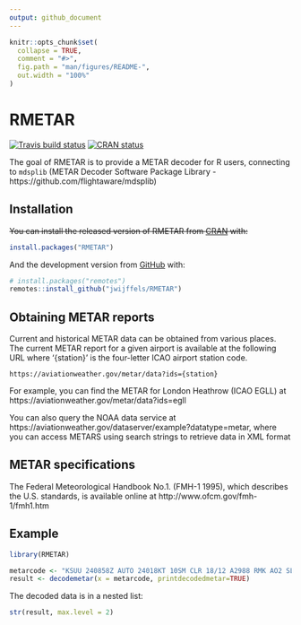 ```yaml
---
output: github_document
---
```


<!-- README.md is generated from README.Rmd. Please edit that file -->

```r
knitr::opts_chunk$set(
  collapse = TRUE,
  comment = "#>",
  fig.path = "man/figures/README-",
  out.width = "100%"
)
```

# RMETAR

<!-- badges: start -->
[![Travis build status](https://travis-ci.org/jwijffels/RMETAR.svg?branch=master)](https://travis-ci.org/jwijffels/RMETAR)
[![CRAN status](https://www.r-pkg.org/badges/version/RMETAR)](https://CRAN.R-project.org/package=RMETAR)
<!-- badges: end -->

The goal of RMETAR is to provide a METAR decoder for R users, connecting to `mdsplib` (METAR Decoder Software Package Library - https://github.com/flightaware/mdsplib) 


## Installation

~~You can install the released version of RMETAR from [CRAN](https://CRAN.R-project.org) with:~~

``` r
install.packages("RMETAR")
```

And the development version from [GitHub](https://github.com/) with:

``` r
# install.packages("remotes")
remotes::install_github("jwijffels/RMETAR")
```


## Obtaining METAR reports

Current and historical METAR data can be obtained from various places. The current METAR report for a given airport is available at the following URL where '{station}' is the four-letter ICAO airport station code.


    https://aviationweather.gov/metar/data?ids={station}

For example, you can find the METAR for London Heathrow (ICAO EGLL) at https://aviationweather.gov/metar/data?ids=egll
    

You can also query the NOAA data service at https://aviationweather.gov/dataserver/example?datatype=metar, where you can access METARS using search strings to retrieve data in XML format


## METAR specifications


The Federal Meteorological Handbook No.1. (FMH-1 1995), which describes the U.S. standards, is available online at http://www.ofcm.gov/fmh-1/fmh1.htm

## Example


```r
library(RMETAR)
```

```r
metarcode <- "KSUU 240858Z AUTO 24018KT 10SM CLR 18/12 A2988 RMK AO2 SLPNO T01750124 58003 RVRNO"
result <- decodemetar(x = metarcode, printdecodedmetar=TRUE)
```

The decoded data is in a nested list:

```r
str(result, max.level = 2)
```


